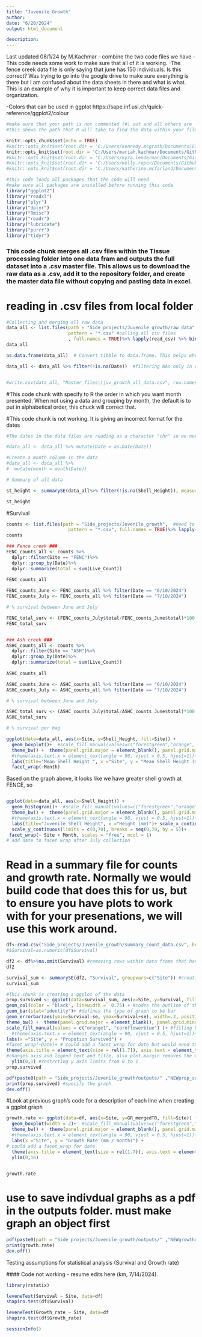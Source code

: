 ```yaml
---
title: "Juvenile Growth"
author: 
date: "6/20/2024"
output: html_document

description: 
---
```

Last updated 08/1/24 by M.Kachmar
  - combine the two code files we have 
  -This code needs some work to make sure that all of it is working. 
  -The fence creek data file is only saying that june has 150 individuals. Is this correct? Was trying to go into the google drive to make sure everything is there but I am confused about the data sheets in there and what is what. This is an example of why it is important to keep correct data files and organization. 
 
 -Colors that can be used in ggplot https://sape.inf.usi.ch/quick-reference/ggplot2/colour

```r
#make sure that your path is not commented (#) out and all others are
#this shows the path that R will take to find the data within your files on your computer

knitr::opts_chunk$set(echo = TRUE) 
#knitr::opts_knit$set(root.dir = 'C:/Users/kennedy.mcgrath/Documents/Github/EAD-ASEB_EPA_LISS_Disease_Surveillance') #Kennedy's
knitr::opts_knit$set(root.dir = 'C:/Users/mariah.kachmar/Documents/Github/EAD-ASEB_EPA_LISS_Disease_Surveillance') #Mariah's
#knitr::opts_knit$set(root.dir = 'C:/Users/kyra.lenderman/Documents/Github/EAD-ASEB_EPA_LISS_Disease_Surveillance') #Kyra's
#knitr::opts_knit$set(root.dir = 'C:/Users/kelly.roper/Documents/Github/EAD-ASEB_EPA_LISS_Disease_Surveillance') #Kelly's
#knitr::opts_knit$set(root.dir = 'C:/Users/katherine.mcfarland/Documents/Github/EAD-ASEB_EPA_LISS_Disease_Surveillance') #Katie's
```


```r
#this code loads all packages that the code will need
#make sure all packages are installed before running this code
library("ggplot2")
library("readxl")
library("plyr")                                     
library("dplyr")
library("Rmisc")
library("readr")  
library("lubridate")
library("purrr")
library("tidyr")
```

### This code chunk merges all .csv files within the Tissue processing folder into one data fram and outputs the full dataset into a .csv master file. This allows us to download the raw data as a .csv, add it to the repository folder, and create the master data file without copying and pasting data in excel.
# reading in .csv files from local folder
```r
#Collecting and merging all raw data
data_all <- list.files(path = "Side_projects/Juvenile_growth/raw_data",  #path in files
                       pattern = "*.csv" #calling all csv files
                       , full.names = TRUE)%>% lapply(read_csv) %>% bind_rows() #combines all raw data from the path/folder into one tibble
data_all

as.data.frame(data_all)  # Convert tibble to data.frame. This helps when working with raw date

data_all <- data_all %>% filter(!is.na(Date))  #filtering NAs only in column "Date"


#write.csv(data_all, "Master_files\\juv_growth_all_data.csv", row.names=FALSE)  #creating/printing csv file of all raw data merged together
```

#This code chunk with specify to R the order in which you want month presented. When not using a data and grouping by month, the default is to put in alphabetical order, this chuck will correct that. 

#This code chunk is not working. It is giving an incorrect format for the dates
```r
#The dates in the data files are reading as a character "chr" so we need to change them to date format

#data_all <- data_all %>% mutate(Date = as.Date(Date)) 

#Create a month column in the data
#data_all <- data_all %>%
#  mutate(month = month(Date))


```


```r
# Summary of all data

st_height <- summarySE(data_all%>% filter(!is.na(Shell_Height)), measurevar="Shell_Height", groupvars=c("Site", "Date"))

st_height 


```
#Survival
```r
counts <- list.files(path = "Side_projects/Juvenile_growth",  #need to have file with data in "raw_data"\
                       pattern = "*.csv", full.names = TRUE)%>% lapply(read_csv) %>% bind_rows()
counts

### Fence creek ###
FENC_counts_all <- counts %>%
  dplyr::filter(Site == "FENC")%>%
  dplyr::group_by(Date)%>%
  dplyr::summarize(total = sum(Live_Count))
  
FENC_counts_all

FENC_counts_June <- FENC_counts_all %>% filter(Date == "6/10/2024")
FENC_counts_July <- FENC_counts_all %>% filter(Date == "7/10/2024")

# % survival between June and July

FENC_total_surv <- (FENC_counts_July$total/FENC_counts_June$total)*100
FENC_total_surv


### Ash creek ###
ASHC_counts_all <- counts %>%
  dplyr::filter(Site == "ASH")%>%
  dplyr::group_by(Date)%>%
  dplyr::summarize(total = sum(Live_Count))
  
ASHC_counts_all

ASHC_counts_June <- ASHC_counts_all %>% filter(Date == "6/10/2024")
ASHC_counts_July <- ASHC_counts_all %>% filter(Date == "7/10/2024")

# % survival between June and July

ASHC_total_surv <- (ASHC_counts_July$total/ASHC_counts_June$total)*100
ASHC_total_surv

# % survival per bag

```


```r
ggplot(data=data_all, aes(x=Site, y=Shell_Height, fill=Site)) +
  geom_boxplot()+  #scale_fill_manual(values=c("forestgreen","orange", "purple"))+
  theme_bw() +  theme(panel.grid.major = element_blank(), panel.grid.minor = element_blank())+ 
  #theme(axis.text.x = element_text(angle = 90, vjust = 0.5, hjust=1))+
  labs(title="Mean Shell Height ", x ="Site", y = "Mean Shell Height (mm)") +
  facet_wrap(~Month)
```
Based on the graph above, it looks like we have greater shell growth at FENCE, so 


```r

```


```r
ggplot(data=data_all, aes(x=Shell_Height)) +
  geom_histogram()+  #scale_fill_manual(values=c("forestgreen","orange", "purple"))+
  theme_bw() +  theme(panel.grid.major = element_blank(), panel.grid.minor = element_blank())+ 
  #theme(axis.text.x = element_text(angle = 90, vjust = 0.5, hjust=1))+
  labs(title="Juvenile Shell Height", x ="Height (mm)")+ scale_x_continuous(limits= c(0,80), breaks = seq(0,80, by =5) )+
  scale_y_continuous(limits = c(0,70), breaks = seq(0,70, by = 5))+
 facet_wrap(~ Site + Month, scales = "free", ncol = 1)
# add date to facet wrap after July collection
```


# Read in a summary file for counts and growth rate. Normally we would build code that does this for us, but to ensure you have plots to work with for your presenations, we will use this work around. 

```r
df<-read.csv("Side_projects/Juvenile_growth/summary_count_data.csv", header = T) #calling out path to read file
#$Survival=as.numeric(df$Survival)
```
```r
df2 <- df%>%na.omit(Survival) #removing rows within data frame that have NAs in Survival column
df2

survival_sum <- summarySE(df2, "Survival", groupvars=c("Site")) #creating stats (sd, se, ci) about data
survival_sum
```

```r
#This chunk is creating a ggplot of the data
prop.survived <- ggplot(data=survival_sum, aes(x=Site, y=Survival, fill=Site))+ #describe what data frame to use and the what rows should be on the x and y axis. Fill is the data that color codes the individual bars
geom_col(color = "black", linewidth =  0.75) + #codes the outline of the bars
geom_bar(stat="identity")+ #defines the type of graph to be bar
geom_errorbar(aes(ymin=Survival-se, ymax=Survival+se), width=.2, position=position_dodge(.9))+ #adds error bars previously calculated
theme_bw() +  theme(panel.grid.major = element_blank(), panel.grid.minor = element_blank())+ #removing grid lines
scale_fill_manual(values = c("orange1", "cornflowerblue") )+ #filling bars with specific colors
  #theme(axis.text.x = element_text(angle = 90, vjust = 0.5, hjust=1))+ #can adjust angle of axis text
labs(x ="Site", y = "Propotion Survived") +
#facet_wrap(~Date)+ # could add a facet_wrap for date but would need to add to data frame first
theme(axis.title = element_text(size = rel(1.7)), axis.text = element_text(size = rel(1.3)), plot.margin = margin(10, 150, 10, 150), legend.text = element_text(size = 13), legend.title = element_text(size = 19))+
#changes axis and legend text and title, also plot.margin removes the white space within the graph
  ylim(0,1) #restrcting y axis limits from 0 to 1
prop.survived
```
```r
pdf(paste0(path = "Side_projects/Juvenile_growth/outputs/" ,"NEWprop_survived2024.pdf"), height = 7, width = 11) #printing a PDF within the path of the code, with specific dimensions of PDF
print(prop.survived) #specify the graph
dev.off()
```

#Look at previous graph's code for a description of each line when creating a ggplot graph
```r
growth.rate <- ggplot(data=df, aes(x=Site, y=GR_mergedT0, fill=Site)) +
  geom_boxplot(width = 2)+  #scale_fill_manual(values=c("forestgreen","orange", "purple"))+
  theme_bw() +  theme(panel.grid.major = element_blank(), panel.grid.minor = element_blank())+scale_fill_manual(values = c("orange1", "cornflowerblue") )+
  #theme(axis.text.x = element_text(angle = 90, vjust = 0.5, hjust=1))+
  labs(x ="Site", y = "Growth Rate (mm / month)") +
# could add a facet_wrap for date
  theme(axis.title = element_text(size = rel(1.7)), axis.text = element_text(size = rel(1.3)), plot.margin = margin(10, 150, 10, 150))+
  ylim(0,16)
  

growth.rate
```

# use to save indivdual graphs as a pdf in the outputs folder. must make graph an object first
```r
pdf(paste0(path = "Side_projects/Juvenile_growth/outputs/" ,"NEWgrowthrate2024.pdf"), height = 7, width = 11)
print(growth.rate)
dev.off()
```


Testing assumptions for statistical analysis (Survival and Growth rate)

  #### Code not working - resume edits here (km, 7/14/2024).
```r
library(rstatix)

leveneTest(Survival ~ Site, data=df)
shapiro.test(df$Survival)

leveneTest(Growth_rate ~ Site, data=df
shapiro.test(df$Growth_rate)
```


```r
sessionInfo()
```


